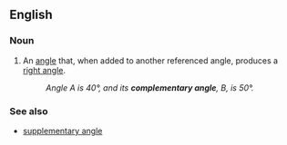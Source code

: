 ==English==

===Noun===
{{en-noun}}

# {{lb|en|geometry}} An [[angle]] that, when added to another referenced angle, produces a [[right angle]].
#: ''Angle A is 40°, and its '''complementary angle''', B, is 50°.''


===See also ===
* [[supplementary angle]]
